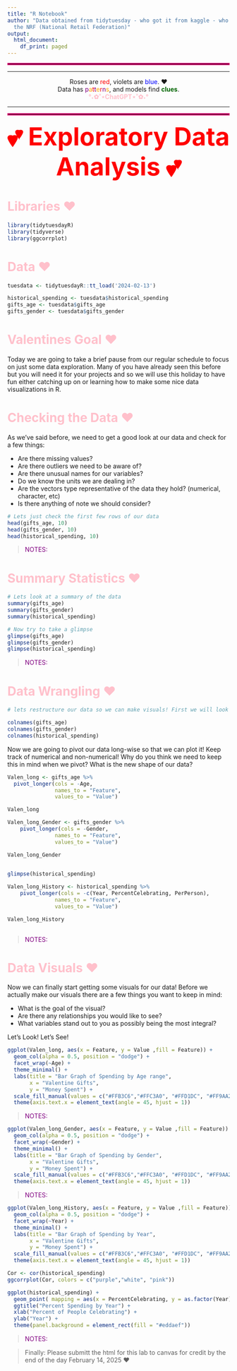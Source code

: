 ```yaml
---
title: "R Notebook"
author: "Data obtained from tidytuesday - who got it from kaggle - who got it from
  the NRF (National Retail Federation)"
output:
  html_document:
    df_print: paged
---
```


<hr style="border: 2px solid #D5006D;">
___
<div style="text-align:center;">
Roses are <span style="color:red">red</span>, 
violets are <span style="color:blue">blue</span>. ❤  
Data has <span style="color:purple">p</span><span style="color:orange">a</span><span style="color:red">t</span><span style="color:purple">t</span><span style="color:orange">e</span><span style="color:red">r</span><span style="color:purple">n</span><span style="color:orange">s</span>, 
and models find <span style="color:darkgreen; font-weight:bold;">clues</span>.  
 <span style="color:pink; font-weight:bold;">°˖✿˚⋆ChatGPT⋆˚✿˖°</span>
</div>
___
<hr style="border: 2px solid #D5006D;">
<div style="text-align:center;">
<span style="color:red; font-weight:bold; font-size:56px;">💕 Exploratory Data Analysis 💕</span>
</div>


# <span style="color:pink; font-weight:bold;">Libraries ❤</span>

```r
library(tidytuesdayR)
library(tidyverse)
library(ggcorrplot)
```

# <span style="color:pink; font-weight:bold;">Data ❤</span>

```r
tuesdata <- tidytuesdayR::tt_load('2024-02-13')
```

```r

historical_spending <- tuesdata$historical_spending
gifts_age <- tuesdata$gifts_age
gifts_gender <- tuesdata$gifts_gender
```


# <span style="color:pink; font-weight:bold;">Valentines Goal ❤</span>

Today we are going to take a brief pause from our regular schedule to focus on just some data exploration. Many of you have already seen this before but you will need it for your projects and so we will use this holiday to have fun either catching up on or learning how to make some nice data visualizations in R.


# <span style="color:pink; font-weight:bold;">Checking the Data ❤</span>

As we've said before, we need to get a good look at our data and check for a few things:

- Are there missing values?
- Are there outliers we need to be aware of?
- Are there unusual names for our variables?
- Do we know the units we are dealing in?
- Are the vectors type representative of the data they hold? (numerical, character, etc)
- Is there anything of note we should consider?

```r
# Lets just check the first few rows of our data
head(gifts_age, 10)
head(gifts_gender, 10)
head(historical_spending, 10)

```

> <span style="color:purple">NOTES:</span>

# <span style="color:pink; font-weight:bold;"> Summary Statistics ❤</span>

```r
# Lets look at a summary of the data
summary(gifts_age)
summary(gifts_gender)
summary(historical_spending)

# Now try to take a glimpse
glimpse(gifts_age)
glimpse(gifts_gender)
glimpse(historical_spending)

```

> <span style="color:purple">NOTES:</span>

# <span style="color:pink; font-weight:bold;">Data Wrangling ❤</span>

```r
# lets restructure our data so we can make visuals! First we will look at column names

colnames(gifts_age)
colnames(gifts_gender)
colnames(historical_spending)
```
Now we are going to pivot our data long-wise so that we can plot it! Keep track of numerical and non-numerical! Why do you think we need to keep this in mind when we pivot?
What is the new shape of our data?

```r
Valen_long <- gifts_age %>%
  pivot_longer(cols = -Age, 
               names_to = "Feature", 
               values_to = "Value")

Valen_long
```


```r
Valen_long_Gender <- gifts_gender %>%
    pivot_longer(cols = -Gender, 
               names_to = "Feature", 
               values_to = "Value")

Valen_long_Gender
  
```

```r
glimpse(historical_spending)
```


```r
Valen_long_History <- historical_spending %>%
    pivot_longer(cols = -c(Year, PercentCelebrating, PerPerson), 
               names_to = "Feature", 
               values_to = "Value")

Valen_long_History
  
```


> <span style="color:purple">NOTES:</span>


# <span style="color:pink; font-weight:bold;"> Data Visuals ❤</span>

Now we can finally start getting some visuals for our data! Before we actually make our visuals there are a few things you want to keep in mind:

- What is the goal of the visual?
- Are there any relationships you would like to see?
- What variables stand out to you as possibly being the most integral?

Let's Look! Let's See!


```r
ggplot(Valen_long, aes(x = Feature, y = Value ,fill = Feature)) +
  geom_col(alpha = 0.5, position = "dodge") +
  facet_wrap(~Age) + 
  theme_minimal() +
  labs(title = "Bar Graph of Spending by Age range",
       x = "Valentine Gifts",
       y = "Money Spent") +
  scale_fill_manual(values = c("#FFB3C6","#FFC3A0", "#FFD1DC", "#FF9AA2", "#D4A5A5", "#E6C6C0" ,"#C6A2D9","#B5EAD7") )+
  theme(axis.text.x = element_text(angle = 45, hjust = 1)) 
```

> <span style="color:purple">NOTES:</span>


```r
ggplot(Valen_long_Gender, aes(x = Feature, y = Value ,fill = Feature)) +
  geom_col(alpha = 0.5, position = "dodge") +
  facet_wrap(~Gender) + 
  theme_minimal() +
  labs(title = "Bar Graph of Spending by Gender",
       x = "Valentine Gifts",
       y = "Money Spent") +
  scale_fill_manual(values = c("#FFB3C6","#FFC3A0", "#FFD1DC", "#FF9AA2", "#D4A5A5", "#E6C6C0" ,"#C6A2D9","#B5EAD7") )+
  theme(axis.text.x = element_text(angle = 45, hjust = 1)) 
```

> <span style="color:purple">NOTES:</span>

```r
ggplot(Valen_long_History, aes(x = Feature, y = Value ,fill = Feature)) +
  geom_col(alpha = 0.5, position = "dodge") +
  facet_wrap(~Year) + 
  theme_minimal() +
  labs(title = "Bar Graph of Spending by Year",
       x = "Valentine Gifts",
       y = "Money Spent") +
  scale_fill_manual(values = c("#FFB3C6","#FFC3A0", "#FFD1DC", "#FF9AA2", "#D4A5A5", "#E6C6C0" ,"#C6A2D9","#B5EAD7") )+
  theme(axis.text.x = element_text(angle = 45, hjust = 1)) 
```

```r
Cor <- cor(historical_spending)
ggcorrplot(Cor, colors = c("purple","white", "pink"))
```

```r
ggplot(historical_spending) +
  geom_point( mapping = aes(x = PercentCelebrating, y = as.factor(Year)), color = "red") +
  ggtitle("Percent Spending by Year") +
  xlab("Percent of People Celebrating") +
  ylab("Year") +
  theme(panel.background = element_rect(fill = "#eddaef"))
```


> <span style="color:purple">NOTES:</span>


> Finally: Please submitt the html for this lab to canvas for credit by the end of the day February 14, 2025 ❤
